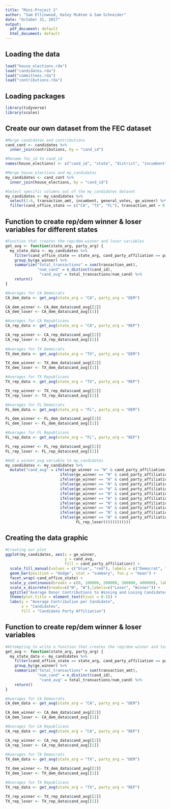 ```yaml
---
title: "Mini-Project 2"
author: "Sam Ellinwood, Haley McAtee & Sam Schneider"
date: "October 31, 2017"
output:
  pdf_document: default
  html_document: default
---
```



## Loading the data

```r
load("house_elections.rda")
load("candidates.rda")
load("committees.rda")
load("contributions.rda")
```

## Loading packages 

```r
library(tidyverse)
library(scales)
```

## Create our own dataset from the FEC dataset

```r
#Merge candidates and contributions 
cand_cont <- candidates %>%
  inner_join(contributions, by = "cand_id")

#Rename fec_id to cand_id
names(house_elections) <- c("cand_id", "state", "district", "incumbent", "candidate_name", "party", "primary_votes", "runoff_votes", "general_votes","ge_winner")

#Merge house_elections and my_candidates
my_candidates <- cand_cont %>%
  inner_join(house_elections, by = "cand_id")

#Select specific columns out of the my_candidates dataset
my_candidates <- my_candidates %>%
  select(1:6, transaction_amt, incumbent, general_votes, ge_winner) %>%
  filter(cand_office_state == c("CA", "TX", "FL"), transaction_amt > 0, general_votes > 0, cand_party_affiliation == "DEM" | cand_party_affiliation == "REP")
```

## Function to create rep/dem winner & loser variables for different states

```r
#Function that creates the rep/dem winner and loser variables
get_avg <- function(state_arg, party_arg) {
  my_state_data <- my_candidates %>%
    filter(cand_office_state == state_arg, cand_party_affiliation == party_arg) %>%
    group_by(ge_winner) %>%
    summarize("total_transactions" = sum(transaction_amt),
              "num_cand" = n_distinct(cand_id),
               "cand_avg" = total_transactions/num_cand) %>%
    return()
}  
```

```r
#Averages for CA Democrats
CA_dem_data <- get_avg(state_arg = "CA", party_arg = "DEM")

CA_dem_winner <- CA_dem_data$cand_avg[[2]]
CA_dem_loser <- CA_dem_data$cand_avg[[1]]

#Averages for CA Republicans
CA_rep_data <- get_avg(state_arg = "CA", party_arg = "REP")

CA_rep_winner <- CA_rep_data$cand_avg[[2]]
CA_rep_loser <- CA_rep_data$cand_avg[[1]]
  
#Averages for TX Democrats
TX_dem_data <- get_avg(state_arg = "TX", party_arg = "DEM")

TX_dem_winner <- TX_dem_data$cand_avg[[2]]
TX_dem_loser <- TX_dem_data$cand_avg[[1]]

#Averages for TX Republicans
TX_rep_data <- get_avg(state_arg = "TX", party_arg = "REP")

TX_rep_winner <- TX_rep_data$cand_avg[[2]]
TX_rep_loser <- TX_rep_data$cand_avg[[1]]

#Averages for FL Democrats
FL_dem_data <- get_avg(state_arg = "FL", party_arg = "DEM")

FL_dem_winner <- FL_dem_data$cand_avg[[2]]
FL_dem_loser <- FL_dem_data$cand_avg[[1]]

#Averages for FL Republicans
FL_rep_data <- get_avg(state_arg = "FL", party_arg = "REP")

FL_rep_winner <- FL_rep_data$cand_avg[[2]]
FL_rep_loser <- FL_rep_data$cand_avg[[1]]
```

```r
#Add a winner_avg variable to my_candidates
my_candidates <- my_candidates %>%
  mutate("cand_avg" = ifelse(ge_winner == "W" & cand_party_affiliation == "DEM" & cand_office_state == "CA", CA_dem_winner,
                        ifelse(ge_winner == "N" & cand_party_affiliation == "DEM" & cand_office_state == "CA", CA_dem_loser,
                        ifelse(ge_winner == "W" & cand_party_affiliation == "REP" & cand_office_state == "CA", CA_rep_winner,
                        ifelse(ge_winner == "N" & cand_party_affiliation == "REP" & cand_office_state == "CA", CA_rep_loser, 
                        ifelse(ge_winner == "W" & cand_party_affiliation == "DEM" & cand_office_state == "TX", TX_dem_winner,
                        ifelse(ge_winner == "N" & cand_party_affiliation == "DEM" & cand_office_state == "TX", TX_dem_loser,
                        ifelse(ge_winner == "W" & cand_party_affiliation == "REP" & cand_office_state == "TX", TX_rep_winner,
                        ifelse(ge_winner == "N" & cand_party_affiliation == "REP" & cand_office_state == "TX", TX_rep_loser,       
                        ifelse(ge_winner == "W" & cand_party_affiliation == "DEM" & cand_office_state == "FL", FL_dem_winner,
                        ifelse(ge_winner == "N" & cand_party_affiliation == "DEM" & cand_office_state == "FL", FL_dem_loser,
                        ifelse(ge_winner == "W" & cand_party_affiliation == "REP" & cand_office_state == "FL", FL_rep_winner,
                               FL_rep_loser))))))))))))
```

## Creating the data graphic 

```r
#Creating our plot
ggplot(my_candidates, aes(x = ge_winner, 
                          y = cand_avg, 
                          fill = cand_party_affiliation)) +
  scale_fill_manual(values = c("blue", "red"), labels = c("Democrat", "Republican")) +
  geom_bar(position = "dodge", stat = "summary", fun.y = "mean") +
  facet_wrap(~cand_office_state) +
  scale_y_continuous(breaks = c(0, 100000, 200000, 300000, 400000), labels = dollar) +
  scale_x_discrete(breaks=c("N", "W"),labels=c("Loser", "Winner")) +
  ggtitle("Average Donor Contributions to Winning and Losing Candidates") +
  theme(plot.title = element_text(hjust = 0.5)) +
  labs(y = "Average Contribution per Candidate", 
       x = "Candidates", 
       fill = "Candidate Party Affiliation") 
```

## Function to create rep/dem winner & loser variables 

```r
#Attempting to write a function that creates the rep/dem winner and loser variables
get_avg <- function(state_arg, party_arg) {
  my_state_data <- my_candidates %>%
    filter(cand_office_state == state_arg, cand_party_affiliation == party_arg) %>%
    group_by(ge_winner) %>%
    summarize("total_transactions" = sum(transaction_amt),
              "num_cand" = n_distinct(cand_id),
               "cand_avg" = total_transactions/num_cand) %>%
    return()
}  
```

```r
#Averages for CA Democrats
CA_dem_data <- get_avg(state_arg = "CA", party_arg = "DEM")

CA_dem_winner <- CA_dem_data$cand_avg[[2]]
CA_dem_loser <- CA_dem_data$cand_avg[[1]]

#Averages for CA Republicans
CA_rep_data <- get_avg(state_arg = "CA", party_arg = "REP")

CA_rep_winner <- CA_rep_data$cand_avg[[2]]
CA_rep_loser <- CA_rep_data$cand_avg[[1]]
  
#Averages for TX Democrats
TX_dem_data <- get_avg(state_arg = "TX", party_arg = "DEM")

TX_dem_winner <- TX_dem_data$cand_avg[[2]]
TX_dem_loser <- TX_dem_data$cand_avg[[1]]

#Averages for TX Republicans
TX_rep_data <- get_avg(state_arg = "TX", party_arg = "REP")

TX_rep_winner <- TX_rep_data$cand_avg[[2]]
TX_rep_loser <- TX_rep_data$cand_avg[[1]]
```

